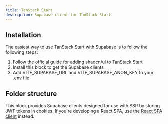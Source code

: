 ```yaml
---
title: TanStack Start
description: Supabase client for TanStack Start
---
```


## Installation

<BlockItem name="supabase-client-tanstack" description="Supabase Client for TanStack Start" />

The easiest way to use TanStack Start with Supabase is to follow the following steps:

1. Follow the [official guide](https://ui.shadcn.com/docs/installation/tanstack) for adding shadcn/ui to TanStack Start
2. Install this block to get the Supabase clients
3. Add VITE_SUPABASE_URL and VITE_SUPABASE_ANON_KEY to your .env file

## Folder structure

<RegistryBlock itemName="supabase-client-tanstack" />

This block provides Supabase clients designed for use with SSR by storing JWT tokens in cookies. If you're
developing a React SPA, use the [React SPA client](/ui/docs/react-router/client) instead.
